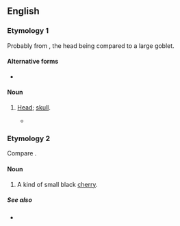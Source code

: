 ==English==

===Etymology 1===
Probably from {{m|en|mazer}}, the head being compared to a large goblet.

====Alternative forms====
* {{l|en|mazzard}}

====Noun====
{{en-noun}}

# {{lb|en|archaic|_|slang}} [[head|Head]]; [[skull]].
#* {{RQ:Shakespeare Hamlet|5|1|passage=And now my Lady Worm's, chapless and knockt about the '''mazard''' with a Ssextons spade.}}

===Etymology 2===
Compare {{cog|fr|merise||wild cherry}}.

====Noun====
{{en-noun}}

# A kind of small black [[cherry]].

=====See also=====
* {{l|en|mazzard}}
